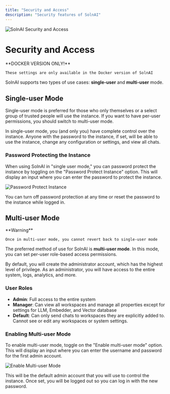 ```yaml
---
title: "Security and Access"
description: "Security features of SolnAI"
---
```



<Image
  src="/images/features/security-and-access/header-image.png"
  height={1080}
  width={1920}
  quality={100}
  alt="SolnAI Security and Access"
/>

# Security and Access

<Callout type="info" emoji="️💡">
  **DOCKER VERSION ONLY!**

    These settings are only available in the Docker version of SolnAI

</Callout>

SolnAI supports two types of use cases: **single-user** and **multi-user** mode.

## Single-user Mode

Single-user mode is preferred for those who only themselves or a select group of trusted people will use the instance. If you want to have per-user permissions, you should switch to multi-user mode.

In single-user mode, you (and only you) have complete control over the instance. Anyone with the password to the instance, if set, will be able to use the instance, change any configuration or settings, and view all chats.

### Password Protecting the Instance

When using SolnAI in "single user mode," you can password protect the instance by toggling on the "Password Protect Instance" option. This will display an input where you can enter the password to protect the instance.

<Image
  src="/images/features/security-and-access/password-protection.png"
  height={1080}
  width={1920}
  quality={100}
  alt="Password Protect Instance"
/>

You can turn off password protection at any time or reset the password to the instance while logged in.

## Multi-user Mode

<Callout type="warning" emoji="️⚠️">
  **Warning**

    Once in multi-user mode, you cannot revert back to single-user mode

</Callout>

The preferred method of use for SolnAI is **multi-user mode**. In this mode, you can set per-user role-based access permissions.

By default, you will create the administrator account, which has the highest level of privilege. As an administrator, you will have access to the entire system, logs, analytics, and more.

### User Roles

- **Admin**: Full access to the entire system
- **Manager**: Can view all workspaces and manage all properties except for settings for LLM, Embedder, and Vector database
- **Default**: Can only send chats to workspaces they are explicitly added to. Cannot see or edit any workspaces or system settings.

### Enabling Multi-user Mode

To enable multi-user mode, toggle on the "Enable multi-user mode" option. This will display an input where you can enter the username and password for the first admin account.

<Image
  src="/images/features/security-and-access/multi-user-mode.png"
  height={1080}
  width={1920}
  quality={100}
  alt="Enable Multi-user Mode"
/>

This will be the default admin account that you will use to control the instance. Once set, you will be logged out so you can log in with the new password.
